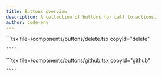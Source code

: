 ```yaml
---
title: Buttons overview
description: A collection of buttons for call to actions.
author: code-env
---
```



<ComponentList>
  <ComponentListItem copyId="delete">
    <Delete />
    ```tsx file=<rootDir>/components/buttons/delete.tsx copyId="delete"

    ````

  </ComponentListItem>
  <ComponentListItem copyId="github">
    <Github />
    ```tsx file=<rootDir>/components/buttons/github.tsx copyId="github"

    ````

  </ComponentListItem>
</ComponentList>
